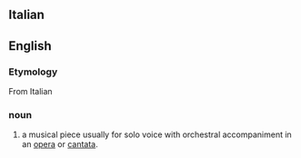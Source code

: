 ==Italian==

==English==
===Etymology===
From Italian

===noun===
#a musical piece usually for solo voice with orchestral accompaniment in an [[opera]] or [[cantata]].